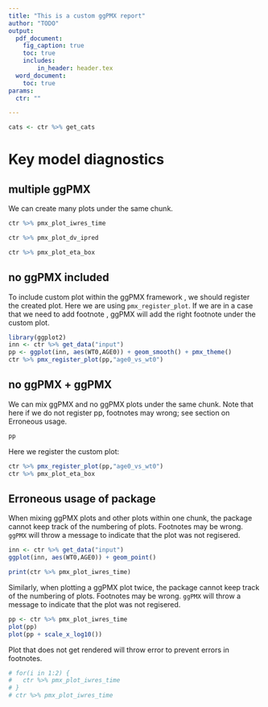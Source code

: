 ```yaml
---
title: "This is a custom ggPMX report"
author: "TODO"
output: 
  pdf_document:
    fig_caption: true
    toc: true
    includes:
        in_header: header.tex 
  word_document:
    toc: true
params:
  ctr: ""

---
```


```r
cats <- ctr %>% get_cats

```


# Key model diagnostics


## multiple ggPMX

We  can create many plots under the same chunk. 
```r
ctr %>% pmx_plot_iwres_time

ctr %>% pmx_plot_dv_ipred

ctr %>% pmx_plot_eta_box
```


## no ggPMX included

To include custom plot within the ggPMX framework , we should register the created plot. Here we are using `pmx_register_plot`. If we are in a case that we need to add footnote , ggPMX will add the right footnote under the custom plot. 

```r
library(ggplot2)
inn <- ctr %>% get_data("input")
pp <- ggplot(inn, aes(WT0,AGE0)) + geom_smooth() + pmx_theme()
ctr %>% pmx_register_plot(pp,"age0_vs_wt0")
```

## no ggPMX + ggPMX

We can mix ggPMX and no ggPMX plots under the same chunk. Note that here if we do not register pp, footnotes may wrong; see section on Erroneous usage. 

```r
pp
```

Here we register the custom plot: 
```r
ctr %>% pmx_register_plot(pp,"age0_vs_wt0")
ctr %>% pmx_plot_eta_box
```

## Erroneous usage of package

When mixing ggPMX plots and other plots within one chunk, the package cannot keep track of the numbering of plots. 
Footnotes may be wrong. `ggPMX` will throw a message to indicate that the plot was not regisered.

```r
inn <- ctr %>% get_data("input")   
ggplot(inn, aes(WT0,AGE0)) + geom_point()

print(ctr %>% pmx_plot_iwres_time)


```

Similarly, when plotting a ggPMX plot twice, the package cannot keep track of the numbering of plots. 
Footnotes may be wrong. `ggPMX` will throw a message to indicate that the plot was not regisered.

```r
pp <- ctr %>% pmx_plot_iwres_time   
plot(pp)   
plot(pp + scale_x_log10())
```

Plot that does not get rendered will throw error to prevent errors in footnotes.

```r
# for(i in 1:2) {
#   ctr %>% pmx_plot_iwres_time   
# }
# ctr %>% pmx_plot_iwres_time


```


